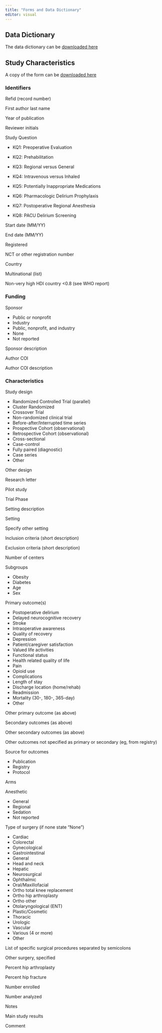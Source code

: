 ```yaml
---
title: "Forms and Data Dictionary"
editor: visual
---
```


## Data Dictionary

The data dictionary can be [downloaded here](data/data_dictionary_2022-11-16.xlsx)

## Study Characteristics 

A copy of the form can be [downloaded here](data/study_characteristics_form.pdf) 

### Identifiers

Refid (record number)

First author last name

Year of publication

Reviewer initials

Study Question

- KQ1: Preoperative Evaluation <br/>

- KQ2: Prehabilitation

- KQ3: Regional versus General

- KQ4: Intravenous versus Inhaled

- KQ5: Potentially Inappropriate Medications

- KQ6: Pharmacologic Delirium Prophylaxis

- KQ7: Postoperative Regional Anesthesia

- KQ8: PACU Delirium Screening

Start date (MM/YY)

End date (MM/YY)

Registered

NCT or other registration number

Country

Multinational (list)

Non-very high HDI country <0.8 (see WHO report)

### Funding

Sponsor

-   Public or nonprofit<br/>
-   Industry
-   Public, nonprofit, and industry
-   None
-   Not reported

Sponsor description

Author COI

Author COI description

### Characteristics

Study design

-   Randomized Controlled Trial (parallel)<br/>
-   Cluster Randomized
-   Crossover Trial
-   Non-randomized clinical trial
-   Before-after/Interrupted time series
-   Prospective Cohort (observational)
-   Retrospective Cohort (observational)
-   Cross-sectional
-   Case-control
-   Fully paired (diagnostic)
-   Case series
-   Other

Other design

Research letter

Pilot study

Trial Phase

Setting description

Setting

Specify other setting

Inclusion criteria (short description)

Exclusion criteria (short description)

Number of centers

Subgroups

- Obesity<br/>
- Diabetes
- Age
- Sex

Primary outcome(s)

- Postoperative delirium<br/>
- Delayed neurocognitive recovery
- Stroke
- Intraoperative awareness
- Quality of recovery
- Depression
- Patient/caregiver satisfaction
- Valued life activities
- Functional status
- Health related quality of life
- Pain
- Opioid use
- Complications
- Length of stay
- Discharge location (home/rehab)
- Readmission
- Mortality (30-, 180-, 365-day)
- Other

Other primary outcome (as above)

Secondary outcomes (as above)

Other secondary outcomes (as above)

Other outcomes not specified as primary or secondary (eg, from registry)

Source for outcomes

- Publication<br/>
- Registry
- Protocol

Arms

Anesthetic

- General<br/>
- Regional
- Sedation
- Not reported


Type of surgery (if none state "None")

- Cardiac <br/>
- Colorectal
- Gynecological
- Gastrointestinal
- General
- Head and neck
- Hepatic
- Neurosurgical
- Ophthalmic
- Oral/Maxillofacial
- Ortho total knee replacement
- Ortho hip arthroplasty
- Ortho other
- Otolaryngological (ENT)
- Plastic/Cosmetic
- Thoracic
- Urologic
- Vascular
- Various (4 or more)
- Other

List of specific surgical procedures separated by semicolons

Other surgery, specified

Percent hip arthroplasty

Percent hip fracture

Number enrolled

Number analyzed

Notes

Main study results

Comment
